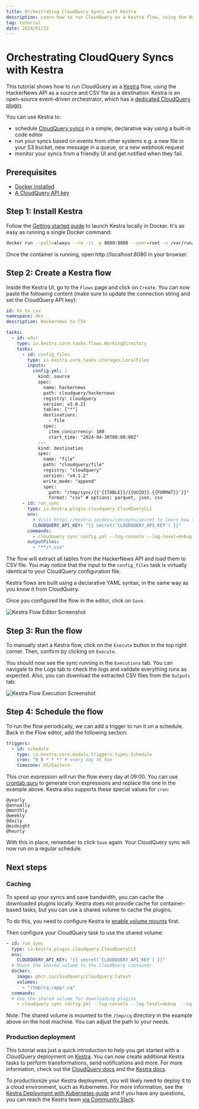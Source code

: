 ```yaml
---
title: Orchestrating CloudQuery Syncs with Kestra
description: Learn how to run CloudQuery as a Kestra flow, using the HackerNews API as a source and CSV file as a destination.
tag: tutorial
date: 2024/01/22
---
```


# Orchestrating CloudQuery Syncs with Kestra

This tutorial shows how to run CloudQuery as a [Kestra](https://kestra.io/) flow, using the HackerNews API as a source and CSV file as a destination. Kestra is an open-source event-driven orchestrator, which has a [dedicated CloudQuery plugin](https://kestra.io/plugins/plugin-cloudquery).

You can use Kestra to: 
- schedule [CloudQuery syncs](https://kestra.io/plugins/tasks/io.kestra.plugin.cloudquery.Sync) in a simple, declarative way using a built-in code editor
- run your syncs based on events from other systems e.g. a new file in your S3 bucket, new message in a queue, or a new webhook request
- monitor your syncs from a friendly UI and get notified when they fail.

## Prerequisites

- [Docker installed](https://docs.docker.com/get-docker/)
- [A CloudQuery API key](/docs/deployment/generate-api-key)

## Step 1: Install Kestra

Follow the [Getting started guide](https://kestra.io/docs/getting-started) to launch Kestra locally in Docker. It's as easy as running a single Docker command:

```bash
docker run --pull=always --rm -it -p 8080:8080 --user=root -v /var/run/docker.sock:/var/run/docker.sock -v /tmp:/tmp kestra/kestra:latest server local
```

Once the container is running, open http://localhost:8080 in your browser.  


## Step 2: Create a Kestra flow

Inside the Kestra UI, go to the `Flows` page and click on `Create`. You can now paste the following content (make sure to update the connection string and set the CloudQuery API key):

```yaml
id: hn_to_csv
namespace: dev
description: Hackernews to CSV

tasks:
  - id: wdir
    type: io.kestra.core.tasks.flows.WorkingDirectory
    tasks:
      - id: config_files
        type: io.kestra.core.tasks.storages.LocalFiles
        inputs:
          config.yml: |
            kind: source
            spec:
              name: hackernews
              path: cloudquery/hackernews
              registry: cloudquery
              version: v3.0.21
              tables: ["*"]
              destinations:
                - file
              spec:
                item_concurrency: 100
                start_time: "2024-04-30T00:00:00Z"
            ---
            kind: destination
            spec:
              name: "file"
              path: "cloudquery/file"
              registry: "cloudquery"
              version: "v4.1.2"
              write_mode: "append"
              spec:
                path: "/tmp/sync/{{'{{TABLE}}/{{UUID}}.{{FORMAT}}'}}"
                format: "csv" # options: parquet, json, csv
      - id: run_sync
        type: io.kestra.plugin.cloudquery.CloudQueryCLI
        env:
          # Visit https://kestra.io/docs/concepts/secret to learn how to manage secrets in Kestra
          CLOUDQUERY_API_KEY: "{{ secret('CLOUDQUERY_API_KEY') }}"
        commands:
          - cloudquery sync config.yml --log-console --log-level=debug
        outputFiles:
          - "**/*.csv"

```

The flow will extract all tables from the HackerNews API and load them to CSV file. You may notice that the input to the `config_files` task is virtually identical to your CloudQuery configuration file.


<Callout type="info">
Kestra flows are built using a declarative YAML syntax, in the same way as you know it from CloudQuery.
</Callout>

Once you configured the flow in the editor, click on `Save`.

![Kestra Flow Editor Screenshot](/images/docs/deployment/kestra-flow.png)

## Step 3: Run the flow

To manually start a Kestra flow, click on the `Execute` button in the top right corner. Then, confirm by clicking on `Execute`.

You should now see the sync running in the `Executions` tab. You can navigate to the Logs tab to check the logs and validate everything runs as expected. Also, you can download the extracted CSV files from the `Outputs` tab:

![Kestra Flow Execution Screenshot](/images/docs/deployment/kestra-execution.png)

## Step 4: Schedule the flow

To run the flow periodically, we can add a trigger to run it on a schedule. Back in the Flow editor, add the following section:

```yaml copy
triggers:
  - id: schedule
    type: io.kestra.core.models.triggers.types.Schedule
    cron: "0 9 * * *" # every day at 9am
    timezone: US/Eastern
```

This cron expression will run the flow every day at 09:00. You can use [crontab.guru](https://crontab.guru/) to generate cron expressions and replace the one in the example above. Kestra also supports these special values for `cron`:

```text
@yearly
@annually
@monthly
@weekly
@daily
@midnight
@hourly
```

With this in place, remember to click `Save` again. Your CloudQuery sync will now run on a regular schedule.

## Next steps

### Caching

To speed up your syncs and save bandwidth, you can cache the downloaded plugins locally. Kestra does not provide cache for container-based tasks, but you can use a shared volume to cache the plugins.

To do this, you need to configure Kestra to [enable volume mounts](https://kestra.io/docs/configuration-guide/tasks#kestratasksscriptsdockervolume-enabled) first.

Then configure your CloudQuery task to use the shared volume:

```yaml
- id: run_sync
  type: io.kestra.plugin.cloudquery.CloudQueryCLI
  env:
    CLOUDQUERY_API_KEY: "{{ secret('CLOUDQUERY_API_KEY') }}"
  # Mount the shared volume to the CloudQuery container
  docker:
    image: ghcr.io/cloudquery/cloudquery:latest
    volumes:
      - "/tmp/cq:/app/.cq"
  commands:
  # Use the shared volume for downloading plugins
    - cloudquery sync config.yml --log-console --log-level=debug  --cq-dir=/app/.cq
```

Note: The shared volume is mounted to the `/tmp/cq` directory in the example above on the host machine. You can adjust the path to your needs.

### Production deployment

This tutorial was just a quick introduction to help you get started with a CloudQuery deployment on [Kestra](https://kestra.io/). You can now create additional Kestra tasks to perform transformations, send notifications and more. For more information, check out the [CloudQuery docs](/docs) and the [Kestra docs](https://kestra.io/docs/). 

To productionize your Kestra deployment, you will likely need to deploy it to a cloud environment, such as Kubernetes. For more information, see the [Kestra Deployment with Kubernetes guide](https://kestra.io/docs/installation/kubernetes) and if you have any questions, you can reach the Kestra team [via Community Slack](https://kestra.io/slack).
